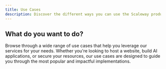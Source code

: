 ```yaml
---
title: Use Cases
description: Discover the different ways you can use the Scaleway products to develop your projects.
---
```


## What do you want to do?
Browse through a wide range of use cases that help you leverage our services for your needs. Whether you're looking to host a website, build AI applications, or secure your resources, our use cases are designed to guide you through the most popular and impactful implementations.

<ClickableBanner
    productLogo="cli"
    title="Migrate to Scaleway"
    url="/use-cases/migration"
    label="Browse"
/>

<Grid>
    <Card
        title="Host a website"
        label="Browse"
        url="/use-cases/website-hosting/"
    />
    <Card
        title="Host a web app"
        label="Browse"
        url="/use-cases/application-hosting/"
    />
    <Card
        title="Set up and test"
        label="Browse"
        url="/use-cases/set-up-and-test"
    />
</Grid>

<Grid>
    <Card
        title="Build and run AI"
        label="Browse"
        url="/use-cases/build-and-run-ai/"
    />
    <Card
        title="Back up and archive data"
        label="Browse"
        url="/use-cases/back-up-data/"
    />
    <Card
        title="Discover best practices"
        label="Browse"
        url="/use-cases/best-practices/"
    />
</Grid>

<Grid>
    <Card
        title="Secure my resources"
        label="Browse"
        url="/use-cases/security/"
    />
    <Card
        title="Deploy and manage external software"
        label="Browse"
        url="/use-cases/deploy-external-software/"
    />
    <Card
        title="Connect IoT Devices"
        label="Browse"
        url="/use-cases/iot"
    />
</Grid>

<Grid>
    <Card
        title="Manage, share and store data"
        label="Browse"
        url="/use-cases/manage-share-and-store-data/"
    />
    <Card
        title="Monitor resources"
        label="Browse"
        url="/use-cases/monitoring/"
    />
    <Card
        title="Manage resources"
        label="Browse"
        url="/use-cases/resource-management/"
    />
</Grid>